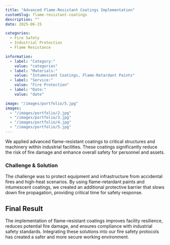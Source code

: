 ```yaml
---
title: "Advanced Flame-Resistant Coatings Implementation"
customSlug: flame-resistant-coatings
description: ""
date: 2025-06-15

categories:
  - Fire Safety
  - Industrial Protection
  - Flame Resistance

information:
  - label: "Category:"
    value: "categories"
  - label: "Materials:"
    value: "Intumescent Coatings, Flame-Retardant Paints"
  - label: "Service:"
    value: "Fire Protection"
  - label: "Date:"
    value: "date"

image: "/images/portfolio/5.jpg"
images:
  - "/images/portfolio/2.jpg"
  - "/images/portfolio/3.jpg"
  - "/images/portfolio/4.jpg"
  - "/images/portfolio/5.jpg"
---
```


We applied advanced flame-resistant coatings to critical structures and machinery within industrial facilities. These coatings significantly reduce the risk of fire damage and enhance overall safety for personnel and assets.

### Challenge & Solution

The challenge was to protect equipment and infrastructure from accidental fires and high-heat scenarios. By using flame-retardant paints and intumescent coatings, we created an additional protective barrier that slows down fire propagation, providing critical time for safety response.

## Final Result

The implementation of flame-resistant coatings improves facility resilience, reduces potential fire damage, and ensures compliance with industrial safety standards. Integrating these solutions into our fire safety protocols has created a safer and more secure working environment.
